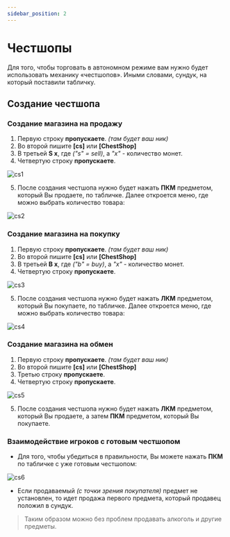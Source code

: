 ```yaml
---
sidebar_position: 2
---
```


# Честшопы

Для того, чтобы торговать в автономном режиме вам нужно будет использовать механику «честшопов». Иными словами, сундук, на который поставили табличку.

## **Создание честшопа**

### **Создание магазина на продажу**

1. Первую строку **пропускаете**. *(там будет ваш ник)*
2. Во второй пишите **[cs]** или **[ChestShop]**
3. В третьей **S x**, где *("s" = sell)*, а *"х"* - количество монет.
4. Четвертую строку **пропускаете**.

![cs1](/features/cs1.jpg)

5. После создания честшопа нужно будет нажать **ПКМ** предметом, который Вы продаете, по табличке. Далее откроется меню, где можно выбрать количество товара:

![cs2](/features/cs2.jpg)

### **Создание магазина на покупку**

1. Первую строку **пропускаете**. *(там будет ваш ник)*
2. Во второй пишите **[cs]** или **[ChestShop]**
3. В третьей **B x**, где *("b" = buy)*, а *"х"* - количество монет.
4. Четвертую строку **пропускаете**.

![cs3](/features/cs3.jpg)

5. После создания честшопа нужно будет нажать **ЛКМ** предметом, который Вы покупаете, по табличке. Далее откроется меню, где можно выбрать количество товара:

![cs4](/features/cs4.jpg)

### **Создание магазина на обмен**

1. Первую строку **пропускаете**. *(там будет ваш ник)*
2. Во второй пишите **[cs]** или **[ChestShop]**
3. Третью строку **пропускаете**.
4. Четвертую строку **пропускаете**.

![cs5](/features/cs5.jpg)

5. После создания честшопа нужно будет нажать **ЛКМ** предметом, который Вы продаете, а затем **ПКМ** предметом, который Вы покупаете.


### **Взаимодействие игроков с готовым честшопом**

* Для того, чтобы убедиться в правильности, Вы можете нажать **ПКМ** по табличке с уже готовым честшопом:

![cs6](/features/cs6.jpg)

* Если продаваемый *(с точки зрения покупателя)* предмет не установлен, то идет продажа первого предмета, который продавец положил в сундук. 

> Таким образом можно без проблем продавать алкоголь и другие предметы.

